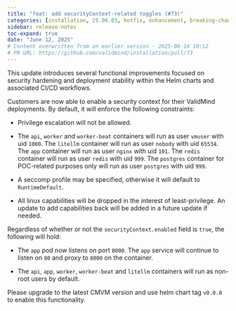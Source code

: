 ```yaml
---
title: "feat: add securityContext-related toggles (#73)"
categories: [installation, 25.06.03, hotfix, enhancement, breaking-change]
sidebar: release-notes
toc-expand: true
date: "June 12, 2025"
# Content overwritten from an earlier version - 2025-06-14 10:12
# PR URL: https://github.com/validmind/installation/pull/73
---
```


This update introduces several functional improvements focused on security hardening and deployment stability within the Helm charts and associated CI/CD workflows.

Customers are now able to enable a security context for their ValidMind deployments. By default, it will enforce the following constraints:

* Privilege escalation will not be allowed.

* The `api`, `worker` and `worker-beat` containers will run as user `vmuser` with uid `1000`. The `litellm` container will run as user `nobody` with uid `65534`. The `app` container will run as user `nginx` with uid `101`. The `redis` container will run as user `redis` with uid `999`. The `postgres` container for POC-related purposes only will run as user `postgres` with uid `999`.

* A seccomp profile may be specified, otherwise it will default to `RuntimeDefault`.

* All linux capabilities will be dropped in the interest of least-privilege. An update to add capabilities back will be added in a future update if needed.

Regardless of whether or not the `securityContext.enabled` field is `true`, the following will hold:

* The `app` pod now listens on port `8000`. The `app` service will continue to listen on `80` and proxy to `8000` on the container.

* The `api`, `app`, `worker`, `worker-beat` and `litellm` containers will run as non-root users by default.

Please upgrade to the latest CMVM version and use helm chart tag `v0.0.8` to enable this functionality.